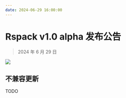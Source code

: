 ```yaml
---
date: 2024-06-29 16:00:00
---
```



# Rspack v1.0 alpha 发布公告

> 2024 年 6 月 29 日

![](https://assets.rspack.dev/rspack/rspack-banner-v0-7.png)

## 不兼容更新

TODO
